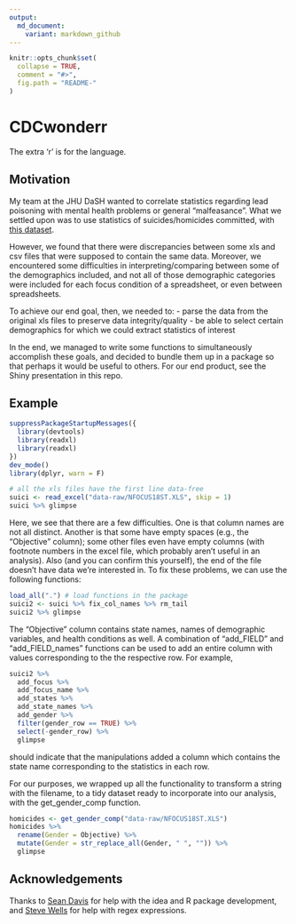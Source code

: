 ```yaml
---
output:
  md_document:
    variant: markdown_github
---
```


<!-- README.md is generated from README.Rmd. Please edit that file -->

```r
knitr::opts_chunk$set(
  collapse = TRUE,
  comment = "#>",
  fig.path = "README-"
)
```

# CDCwonderr

The extra 'r' is for the language.

## Motivation

My team at the JHU DaSH wanted to correlate statistics regarding lead poisoning 
with mental health problems or general "malfeasance". What we settled upon was 
to use statistics of suicides/homicides committed, with [this dataset](ftp://ftp.cdc.gov/pub/Health_Statistics/NCHS/Datasets/DATA2010/State_data_tables/). 

However, we found that there were discrepancies between some xls and 
csv files that were supposed to contain the same data. Moreover, we encountered 
some difficulties in interpreting/comparing between some of the demographics included, 
and not all of those demographic categories were included for each focus condition 
of a spreadsheet, or even between spreadsheets. 

To achieve our end goal, then, we needed to: 
- parse the data from the original xls files to preserve data integrity/quality 
- be able to select certain demographics for which we could extract statistics of interest

In the end, we managed to write some functions to simultaneously accomplish these 
goals, and decided to bundle them up in a package so that perhaps it would be 
useful to others. For our end product, see the Shiny presentation in this repo.


## Example



```r
suppressPackageStartupMessages({
  library(devtools)
  library(readxl)
  library(readxl)
})  
dev_mode()
library(dplyr, warn = F)

# all the xls files have the first line data-free
suici <- read_excel("data-raw/NFOCUS18ST.XLS", skip = 1)
suici %>% glimpse

```

Here, we see that there are a few difficulties. One is that column names are not 
all distinct. Another is that some have empty spaces (e.g., the "Objective" column);
some other files even have empty columns (with footnote numbers in the excel file, 
which probably aren't useful in an analysis). Also (and you can confirm this yourself), the end of the file doesn't have data we're interested in. To fix these problems, 
we can use the following functions: 

```r
load_all(".") # load functions in the package
suici2 <- suici %>% fix_col_names %>% rm_tail
suici2 %>% glimpse
```

The "Objective" column contains state names, names of demographic variables, and 
health conditions as well. A combination of "add_FIELD" and "add_FIELD_names" functions 
can be used to add an entire column with values corresponding to the the 
respective row. For example, 

```r
suici2 %>% 
  add_focus %>% 
  add_focus_name %>%
  add_states %>% 
  add_state_names %>% 
  add_gender %>% 
  filter(gender_row == TRUE) %>% 
  select(-gender_row) %>% 
  glimpse
```

should indicate that the manipulations added a column which contains the state name
corresponding to the statistics in each row. 

For our purposes, we wrapped up all the functionality to transform a string with 
the filename, to a tidy dataset ready to incorporate into our analysis, with 
the get_gender_comp function.

```r
homicides <- get_gender_comp("data-raw/NFOCUS18ST.XLS")
homicides %>% 
  rename(Gender = Objective) %>% 
  mutate(Gender = str_replace_all(Gender, " ", "")) %>% 
  glimpse
```


## Acknowledgements

Thanks to [Sean Davis](http://watson.nci.nih.gov/~sdavis/) for help with the idea and R package development, and [Steve Wells](http://stevenwells.com/) for help with regex expressions.


